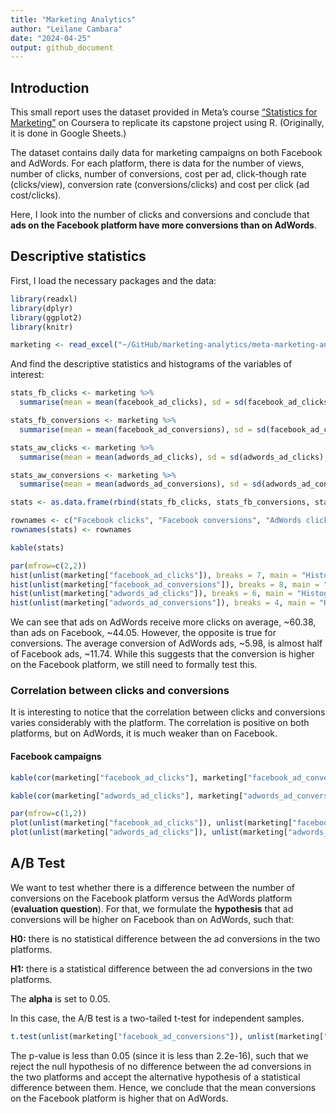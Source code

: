 ```yaml
---
title: "Marketing Analytics"
author: "Leilane Cambara"
date: "2024-04-25"
output: github_document
---
```


## Introduction

This small report uses the dataset provided in Meta's course ["Statistics for Marketing"](https://www.coursera.org/learn/statistics-for-marketing/) on Coursera to replicate its capstone project using R. (Originally, it is done in Google Sheets.)

The dataset contains daily data for marketing campaigns on both Facebook and AdWords. For each platform, there is data for the number of views, number of clicks, number of conversions, cost per ad, click-though rate (clicks/view), conversion rate (conversions/clicks) and cost per click (ad cost/clicks).

Here, I look into the number of clicks and conversions and conclude that **ads on the Facebook platform have more conversions than on AdWords**.


## Descriptive statistics

First, I load the necessary packages and the data:

```r
library(readxl)
library(dplyr)
library(ggplot2)
library(knitr)

marketing <- read_excel("~/GitHub/marketing-analytics/meta-marketing-analytics.xlsx")
```

And find the descriptive statistics and histograms of the variables of interest:

```r
stats_fb_clicks <- marketing %>%
  summarise(mean = mean(facebook_ad_clicks), sd = sd(facebook_ad_clicks), median = median(facebook_ad_clicks), min = min(facebook_ad_clicks), max = max(facebook_ad_clicks))

stats_fb_conversions <- marketing %>%
  summarise(mean = mean(facebook_ad_conversions), sd = sd(facebook_ad_conversions), median = median(facebook_ad_conversions), min = min(facebook_ad_conversions), max = max(facebook_ad_conversions))

stats_aw_clicks <- marketing %>%
  summarise(mean = mean(adwords_ad_clicks), sd = sd(adwords_ad_clicks), median = median(adwords_ad_clicks), min = min(adwords_ad_clicks), max = max(adwords_ad_clicks))

stats_aw_conversions <- marketing %>%
  summarise(mean = mean(adwords_ad_conversions), sd = sd(adwords_ad_conversions), median = median(adwords_ad_conversions), min = min(adwords_ad_conversions), max = max(adwords_ad_conversions))

stats <- as.data.frame(rbind(stats_fb_clicks, stats_fb_conversions, stats_aw_clicks, stats_aw_conversions))

rownames <- c("Facebook clicks", "Facebook conversions", "AdWords clicks", "AdWords conversions")
rownames(stats) <- rownames

kable(stats)
```

```r
par(mfrow=c(2,2))
hist(unlist(marketing["facebook_ad_clicks"]), breaks = 7, main = "Histogram of Facebook ad clicks", xlab = "Facebook ad clicks", col = "royalblue1")
hist(unlist(marketing["facebook_ad_conversions"]), breaks = 8, main = "Histogram of Facebook ad conversions", xlab = "Facebook ad conversions", col = "royalblue1")
hist(unlist(marketing["adwords_ad_clicks"]), breaks = 6, main = "Histogram of AdWords ad clicks", xlab = "AdWords ad clicks", col = "royalblue1")
hist(unlist(marketing["adwords_ad_conversions"]), breaks = 4, main = "Histogram of AdWords conversions", xlab = "AdWords ad conversions", col = "royalblue1")
```

We can see that ads on AdWords receive more clicks on average, ~60.38, than ads on Facebook, ~44.05. However, the opposite is true for conversions. The average conversion of AdWords ads, ~5.98, is almost half of Facebook ads, ~11.74. While this suggests that the conversion is higher on the Facebook platform, we still need to formally test this.

### Correlation between clicks and conversions

It is interesting to notice that the correlation between clicks and conversions varies considerably with the platform. The correlation is positive on both platforms, but on AdWords, it is much weaker than on Facebook.

#### Facebook campaigns

```r
kable(cor(marketing["facebook_ad_clicks"], marketing["facebook_ad_conversions"]))

kable(cor(marketing["adwords_ad_clicks"], marketing["adwords_ad_conversions"]))
```

```r
par(mfrow=c(1,2))
plot(unlist(marketing["facebook_ad_clicks"]), unlist(marketing["facebook_ad_conversions"]), col = "royalblue1", pch = 20, xlab = "Clicks", ylab = "Conversions", main = "Facebook ads")
plot(unlist(marketing["adwords_ad_clicks"]), unlist(marketing["adwords_ad_conversions"]), col = "royalblue1", pch = 20, xlab = "Clicks", ylab = "Conversions", main = "AdWords ads")
```


## A/B Test

We want to test whether there is a difference between the number of conversions on the Facebook platform versus the AdWords platform (**evaluation question**). For that, we formulate the **hypothesis** that ad conversions will be higher on Facebook than on AdWords, such that:

**H0:** there is no statistical difference between the ad conversions in the two platforms.

**H1:** there is a statistical difference between the ad conversions in the two platforms.

The **alpha** is set to 0.05.

In this case, the A/B test is a two-tailed t-test for independent samples.

```r
t.test(unlist(marketing["facebook_ad_conversions"]), unlist(marketing["adwords_ad_conversions"]))
```

The p-value is less than 0.05 (since it is less than 2.2e-16), such that we reject the null hypothesis of no difference between the ad conversions in the two platforms and accept the alternative hypothesis of a statistical difference between them. Hence, we conclude that the mean conversions on the Facebook platform is higher that on AdWords.